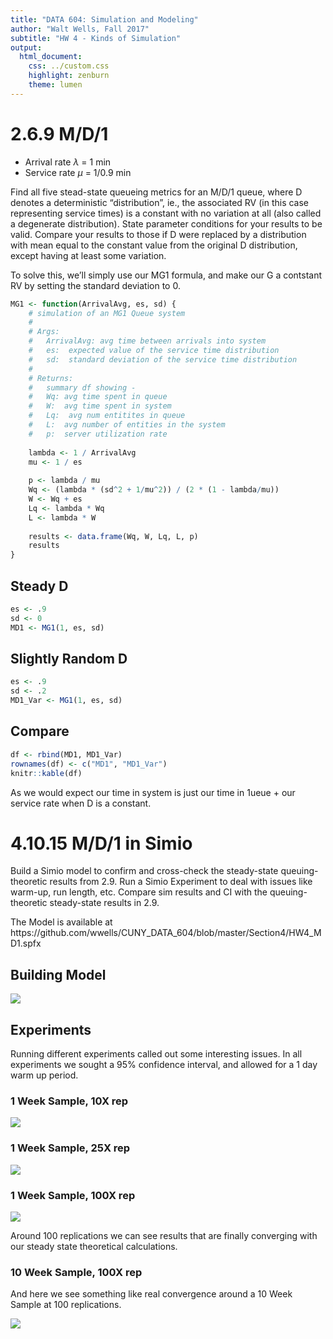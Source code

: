 ```yaml
---
title: "DATA 604: Simulation and Modeling"
author: "Walt Wells, Fall 2017"
subtitle: "HW 4 - Kinds of Simulation"
output:
  html_document:
    css: ../custom.css
    highlight: zenburn
    theme: lumen
---
```


# 2.6.9 M/D/1

* Arrival rate $\lambda$ = 1 min
* Service rate $\mu$ = 1/0.9 min

Find all five stead-state queueing metrics for an M/D/1 queue, where D denotes a deterministic "distribution", ie., the associated RV (in this case representing service times) is a constant with no variation at all (also called a degenerate distribution).   State parameter conditions for your results to be valid.  Compare your results to those if D were replaced by a distribution with mean equal to the constant value from the original D distribution, except having at least some variation.  

To solve this, we'll simply use our MG1 formula, and make our G a contstant RV by setting the standard deviation to 0. 

```r
MG1 <- function(ArrivalAvg, es, sd) {
    # simulation of an MG1 Queue system
    #
    # Args: 
    #   ArrivalAvg: avg time between arrivals into system
    #   es:  expected value of the service time distribution
    #   sd:  standard deviation of the service time distribution
    #
    # Returns:
    #   summary df showing - 
    #   Wq: avg time spent in queue
    #   W:  avg time spent in system
    #   Lq:  avg num entitites in queue
    #   L:  avg number of entities in the system
    #   p:  server utilization rate
    
    lambda <- 1 / ArrivalAvg
    mu <- 1 / es
    
    p <- lambda / mu
    Wq <- (lambda * (sd^2 + 1/mu^2)) / (2 * (1 - lambda/mu))
    W <- Wq + es
    Lq <- lambda * Wq
    L <- lambda * W
    
    results <- data.frame(Wq, W, Lq, L, p)
    results
}
```

## Steady D

```r
es <- .9
sd <- 0
MD1 <- MG1(1, es, sd)
```

## Slightly Random D

```r
es <- .9
sd <- .2
MD1_Var <- MG1(1, es, sd)
```

## Compare

```r
df <- rbind(MD1, MD1_Var)
rownames(df) <- c("MD1", "MD1_Var")
knitr::kable(df)
```

As we would expect our time in system is just our time in 1ueue + our service rate when D is a constant.

# 4.10.15 M/D/1 in Simio

Build a Simio model to confirm and cross-check the steady-state queuing-theoretic results from 2.9.   Run a Simio Experiment to deal with issues like warm-up, run length, etc.   Compare sim results and CI with the queuing-theoretic steady-state results in 2.9.    

The Model is available at https://github.com/wwells/CUNY_DATA_604/blob/master/Section4/HW4_MD1.spfx

## Building Model

![](MD1_model.png)

## Experiments

Running different experiments called out some interesting issues.   In all experiments we sought a 95% confidence interval, and allowed for a 1 day warm up period.  

### 1 Week Sample, 10X rep

![](MD1_10X.png)

### 1 Week Sample, 25X rep

![](MD1_25X.png)

### 1 Week Sample, 100X rep

![](MD1_100X.png)


Around 100 replications we can see results that are finally converging with our steady state theoretical calculations.  

### 10 Week Sample, 100X rep

And here we see something like real convergence around a 10 Week Sample at 100 replications.    

![](MD1_10_100X.png)